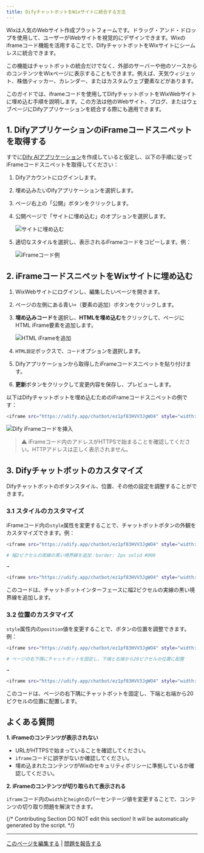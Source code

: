 ```yaml
---
title: DifyチャットボットをWixサイトに統合する方法
---
```



Wixは人気のWebサイト作成プラットフォームです。ドラッグ・アンド・ドロップを使用して、ユーザーがWebサイトを視覚的にデザインできます。Wixのiframeコード機能を活用することで、DifyチャットボットをWixサイトにシームレスに統合できます。

この機能はチャットボットの統合だけでなく、外部のサーバーや他のソースからのコンテンツをWixページに表示することもできます。例えば、天気ウィジェット、株価ティッカー、カレンダー、またはカスタムウェブ要素などがあります。

このガイドでは、iframeコードを使用してDifyチャットボットをWixWebサイトに埋め込む手順を説明します。この方法は他のWebサイト、ブログ、またはウェブページにDifyアプリケーションを統合する際にも適用できます。

## 1. DifyアプリケーションのiFrameコードスニペットを取得する

すでに[Dify AIアプリケーション](/ja-jp/guides/application-orchestrate/creating-an-application)を作成していると仮定し、以下の手順に従ってiFrameコードスニペットを取得してください：

1. Difyアカウントにログインします。
2. 埋め込みたいDifyアプリケーションを選択します。
3. ページ右上の「公開」ボタンをクリックします。
4.  公開ページで「サイトに埋め込む」のオプションを選択します。

    ![サイトに埋め込む](https://assets-docs.dify.ai/dify-enterprise-mintlify/jp/learn-more/use-cases/238daf21d6632d7d20cc9a6b882194f9.png)
5.  適切なスタイルを選択し、表示されるiFrameコードをコピーします。例：

    ![iFrameコード例](https://assets-docs.dify.ai/dify-enterprise-mintlify/jp/learn-more/use-cases/ebab9e1f734d80e793db3675a46099fb.png)

## 2. iFrameコードスニペットをWixサイトに埋め込む

1. WixWebサイトにログインし、編集したいページを開きます。
2. ページの左側にある青い`+`（要素の追加）ボタンをクリックします。
3.  **埋め込みコード**を選択し、**HTMLを埋め込む**をクリックして、ページにHTML iFrame要素を追加します。

    ![HTML iFrameを追加](https://assets-docs.dify.ai/dify-enterprise-mintlify/jp/learn-more/use-cases/43b79d103da8beb69619e8f122609b89.png)
4. `HTML設定`ボックスで、`コード`オプションを選択します。
5. Difyアプリケーションから取得したiFrameコードスニペットを貼り付けます。
6. **更新**ボタンをクリックして変更内容を保存し、プレビューします。

以下はDifyチャットボットを埋め込むためのiFrameコードスニペットの例です：

```bash
<iframe src="https://udify.app/chatbot/ez1pf83HVV3JgWO4" style="width: 100%; height: 100%; min-height: 700px" frameborder="0" allow="microphone"></iframe>
```

![Dify iFrameコードを挿入](https://assets-docs.dify.ai/dify-enterprise-mintlify/jp/learn-more/use-cases/fb257be087645aaa5eb2ae01a4a15d8d.png)

> ⚠️ iFrameコード内のアドレスがHTTPSで始まることを確認してください。HTTPアドレスは正しく表示されません。

## 3. Difyチャットボットのカスタマイズ

Difyチャットボットのボタンスタイル、位置、その他の設定を調整することができます。

### 3.1 スタイルのカスタマイズ

iFrameコード内の`style`属性を変更することで、チャットボットボタンの外観をカスタマイズできます。例：

```bash
<iframe src="https://udify.app/chatbot/ez1pf83HVV3JgWO4" style="width: 100%; height: 100%; min-height: 700px" frameborder="0" allow="microphone"></iframe>

# 幅2ピクセルの実線の黒い境界線を追加：border: 2px solid #000

→

<iframe src="https://udify.app/chatbot/ez1pf83HVV3JgWO4" style="width: 80%; height: 80%; min-height: 500px; border: 2px solid #000;" frameborder="0" allow="microphone"></iframe>
```

このコードは、チャットボットインターフェースに幅2ピクセルの実線の黒い境界線を追加します。

### 3.2 位置のカスタマイズ

`style`属性内の`position`値を変更することで、ボタンの位置を調整できます。例：

```bash
<iframe src="https://udify.app/chatbot/ez1pf83HVV3JgWO4" style="width: 100%; height: 100%; min-height: 700px" frameborder="0" allow="microphone"></iframe>

# ページの右下隅にチャットボットを固定し、下端と右端から20ピクセルの位置に配置

→

<iframe src="https://udify.app/chatbot/ez1pf83HVV3JgWO4" style="width: 100%; height: 100%; min-height: 700px; position: fixed; bottom: 20px; right: 20px;" frameborder="0" allow="microphone"></iframe>
```

このコードは、ページの右下隅にチャットボットを固定し、下端と右端から20ピクセルの位置に配置します。

## よくある質問

**1. iFrameのコンテンツが表示されない**

* URLがHTTPSで始まっていることを確認してください。
* `iframe`コードに誤字がないか確認してください。
* 埋め込まれたコンテンツがWixのセキュリティポリシーに準拠しているか確認してください。

**2. iFrameのコンテンツが切り取られて表示される**

`iframe`コード内の`width`と`height`のパーセンテージ値を変更することで、コンテンツの切り取り問題を解決できます。

{/*
Contributing Section
DO NOT edit this section!
It will be automatically generated by the script.
*/}

---

[このページを編集する](https://github.com/langgenius/dify-docs/edit/main/ja-jp/learn-more/use-cases/how-to-integrate-dify-chatbot-to-your-wix-website.mdx) | [問題を報告する](https://github.com/langgenius/dify-docs/issues/new?template=docs.yml)

